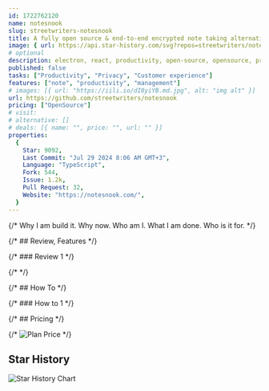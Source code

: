 ```yaml
---
id: 1722762120
name: notesnook
slug: streetwriters-notesnook
title: A fully open source & end-to-end encrypted note taking alternative to Evernote.
image: { url: https://api.star-history.com/svg?repos=streetwriters/notesnook }
# optional
description: electron, react, productivity, open-source, opensource, privacy, react-native, notebook, notes, reactjs, foss, self-hosted, dotnet-core, asp-net-core, note-taking, hacktoberfest, notes-app, note-managment, note-taking-app,  ,
published: false
tasks: ["Productivity", "Privacy", "Customer experience"]
features: ["note", "productivity", "management"]
# images: [{ url: "https://iili.io/dI8yiYB.md.jpg", alt: "img alt" }]
url: https://github.com/streetwriters/notesnook
pricing: ["OpenSource"]
# visit:
# alternative: []
# deals: [{ name: "", price: "", url: "" }]
properties:
  {
    Star: 9092,
    Last Commit: "Jul 29 2024 8:06 AM GMT+3",
    Language: "TypeScript",
    Fork: 544,
    Issue: 1.2k,
    Pull Request: 32,
    Website: "https://notesnook.com/",
  }
---
```


{/* Why I am build it. Why now. Who am I. What I am done. Who is it for. */}

{/* ## Review, Features */}

{/* ### Review 1 */}

{/* <DetailYoutube videoId="" startTime={0} /> */}

{/* ## How To */}

{/* ### How to 1 */}

{/* ## Pricing */}

{/* <Img src="" alt="Plan Price" /> */}

## Star History

![Star History Chart](https://api.star-history.com/svg?repos=streetwriters/notesnook)
